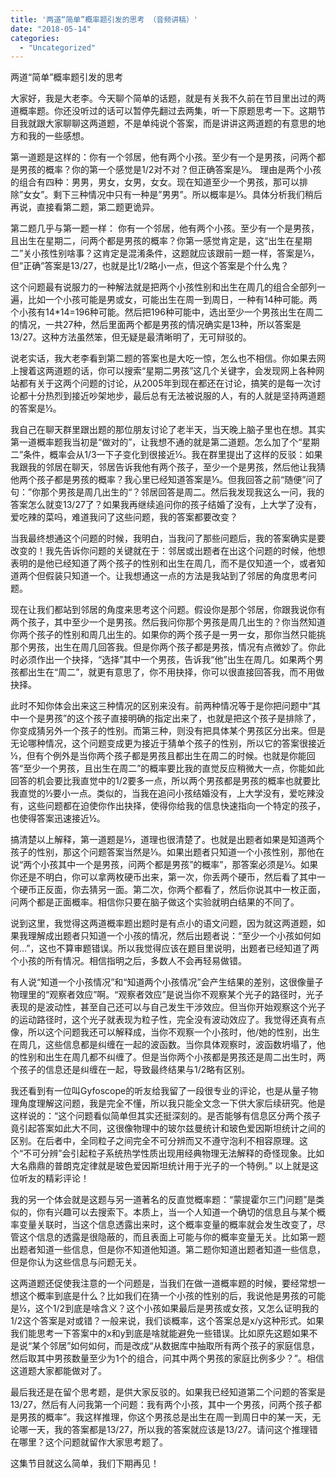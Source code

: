 ```yaml
---
title: '两道“简单”概率题引发的思考 （音频讲稿）'
date: "2018-05-14"
categories:
  - "Uncategorized"
---
```


两道“简单”概率题引发的思考

大家好，我是大老李。今天聊个简单的话题，就是有关我不久前在节目里出过的两道概率题。你还没听过的话可以暂停先翻过去两集，听一下原题思考一下。这期节目我就跟大家聊聊这两道题，不是单纯说个答案，而是讲讲这两道题的有意思的地方和我的一些感想。

第一道题是这样的：你有一个邻居，他有两个小孩。至少有一个是男孩，问两个都是男孩的概率？你的第一个感觉是1/2对不对？但正确答案是⅓。 理由是两个小孩的组合有四种：男男，男女，女男，女女。现在知道至少一个男孩，那可以排除”女女”。剩下三种情况中只有一种是”男男”。所以概率是⅓。具体分析我们稍后再说，直接看第二题，第二题更诡异。

第二题几乎与第一题一样： 你有一个邻居，他有两个小孩。至少有一个是男孩，且出生在星期二，问两个都是男孩的概率？你第一感觉肯定是，这“出生在星期二”关小孩性别啥事？这肯定是混淆条件，这题就应该跟前一题一样，答案是⅓，但”正确”答案是13/27，也就是比1/2略小一点，但这个答案是个什么鬼？

这个问题最有说服力的一种解法就是把两个小孩性别和出生在周几的组合全部列一遍，比如一个小孩可能是男或女，可能出生在周一到周日，一种有14种可能。两个小孩有14*14=196种可能。然后把196种可能中，选出至少一个男孩出生在周二的情况，一共27种，然后里面两个都是男孩的情况确实是13种，所以答案是13/27。这种方法虽然笨，但无疑是最清晰明了，无可辩驳的。

说老实话，我大老李看到第二题的答案也是大吃一惊，怎么也不相信。你如果去网上搜着这两道题的话，你可以搜索“星期二男孩”这几个关键字，会发现网上各种网站都有关于这两个问题的讨论，从2005年到现在都还在讨论，搞笑的是每一次讨论都十分热烈到接近吵架地步，最后总有无法被说服的人，有的人就是坚持两道题的答案是½。

我自己在聊天群里跟出题的那位朋友讨论了老半天，当天晚上脑子里也在想。其实第一道概率题我当初是“做对的”，让我想不通的就是第二道题。怎么加了个“星期二”条件，概率会从1/3一下子变化到很接近½。我在群里提出了这样的反驳：如果我跟我的邻居在聊天，邻居告诉我他有两个孩子，至少一个是男孩，然后他让我猜他两个孩子都是男孩的概率？我心里已经知道答案是⅓。但我回答之前“随便”问了句：”你那个男孩是周几出生的“？邻居回答是周二。然后我发现我这么一问，我的答案怎么就变13/27了？如果我再继续追问你的孩子结婚了没有，上大学了没有，爱吃辣的菜吗，难道我问了这些问题，我的答案都要改变？

当我最终想通这个问题的时候，我明白，当我问了那些问题后，我的答案确实是要改变的！我先告诉你问题的关键就在于：邻居或出题者在出这个问题的时候，他想表明的是他已经知道了两个孩子的性别和出生在周几，而不是仅知道一个，或者知道两个但假装只知道一个。让我想通这一点的方法是我站到了邻居的角度思考问题。

现在让我们都站到邻居的角度来思考这个问题。假设你是那个邻居，你跟我说你有两个孩子，其中至少一个是男孩。然后我问你那个男孩是周几出生的？你当然知道你两个孩子的性别和周几出生的。如果你的两个孩子是一男一女，那你当然只能挑那个男孩，出生在周几回答我。但是你两个孩子都是男孩，情况有点微妙了。你此时必须作出一个抉择，“选择”其中一个男孩，告诉我“他”出生在周几。如果两个男孩都出生在“周二”，就更有意思了，你不用抉择，你可以很直接回答我，而不用做抉择。

此时不知你体会出来这三种情况的区别来没有。前两种情况等于是你把问题中“其中一个是男孩”的这个孩子直接明确的指定出来了，也就是把这个孩子是排除了，你变成猜另外一个孩子的性别。而第三种，则没有把具体某个男孩区分出来。但是无论哪种情况，这个问题变成更为接近于猜单个孩子的性别，所以它的答案很接近½，但有个例外是当你两个孩子都是男孩且都出生在周二的时候。也就是你能回答“至少一个男孩，且出生在周二”的概率要比我的直觉反应稍微大一点，你能如此回答的机会要比我直觉中的1/2要多一点，所以两个男孩都是男孩的概率也就要比我直觉的½要小一点。类似的，当我在追问小孩结婚没有，上大学没有，爱吃辣没有，这些问题都在迫使你作出抉择，使得你给我的信息快速指向一个特定的孩子， 也使得答案迅速接近½。

搞清楚以上解释，第一道题是⅓，道理也很清楚了。也就是出题者如果是知道两个孩子的性别，那这个问题答案当然是⅓。如果出题者只知道一个小孩性别，那他在说“两个小孩其中一个是男孩，问两个都是男孩”的概率”，那答案必须是½。如果你还是不明白，你可以拿两枚硬币出来，第一次，你丢两个硬币，然后看了其中一个硬币正反面，你去猜另一面。第二次，你两个都看了，然后你说其中一枚正面，问两个都是正面概率。相信你只要在脑子做这个实验就明白结果的不同了。

说到这里，我觉得这两道概率题出题时是有点小的语文问题，因为就这两道题，如果我理解成出题者只知道一个小孩的情况，然后出题者说：“至少一个小孩如何如何...”，这也不算审题错误。所以我觉得应该在题目里说明，出题者已经知道了两个小孩的所有情况。相信指明之后，多数人不会再轻易做错。

有人说“知道一个小孩情况”和“知道两个小孩情况”会产生结果的差别，这很像量子物理里的“观察者效应”啊。“观察者效应”是说当你不观察某个光子的路径时，光子表现的是波动性，甚至自己还可以与自己发生干涉效应。但当你开始观察这个光子的运动路径时，这个光子就表现为粒子性，完全没有波动效应了。我觉得还真有点像，所以这个问题我还可以解释成，当你不观察一个小孩时，他/她的性别，出生在周几，这些信息都是纠缠在一起的波函数。当你具体观察时，波函数坍塌了，他的性别和出生在周几都不纠缠了。但是当你两个小孩都是男孩还是周二出生时，两个孩子的信息还是纠缠在一起，导致最终结果与1/2略有区别。

我还看到有一位叫Gyfoscope的听友给我留了一段很专业的评论，也是从量子物理角度理解这问题，我是完全不懂，所以我只能全文念一下供大家后续研究。他是这样说的：“这个问题看似简单但其实还挺深刻的。是否能够有信息区分两个孩子竟引起答案如此大不同，这很像物理中的玻尔兹曼统计和玻色爱因斯坦统计之间的区别。在后者中，全同粒子之间完全不可分辨而又不遵守泡利不相容原理。这个“不可分辨”会引起粒子系统热学性质出现用经典物理无法解释的奇怪现象。比如大名鼎鼎的普朗克定律就是玻色爱因斯坦统计用于光子的一个特例。” 以上就是这位听友的精彩评论！

我的另一个体会就是这题与另一道著名的反直觉概率题：“蒙提霍尔三门问题”是类似的，你有兴趣可以去搜索下。本质上，当一个人知道一个确切的信息且与某个概率变量关联时，当这个信息透露出来时，这个概率变量的概率就会发生改变了，尽管这个信息的透露是很隐蔽的，而且表面上可能与你的概率变量无关。比如第一题出题者知道一些信息，但是你不知道他知道。第二题你知道出题者知道一些信息，但是你认为这些信息与问题无关。

这两道题还促使我注意的一个问题是，当我们在做一道概率题的时候，要经常想一想这个概率到底是什么？比如我们在猜一个小孩的性别的后，我说他是男孩的可能是½，这个1/2到底是啥含义？这个小孩如果最后是男孩或女孩，又怎么证明我的1/2这个答案是对或错？一般来说，我们谈概率，这个答案总是x/y这种形式。如果我们能思考一下答案中的x和y到底是啥就能避免一些错误。比如原先这题如果不是说“某个邻居”如何如何，而是改成“从数据库中抽取所有两个孩子的家庭信息，然后取其中男孩数量至少为1个的组合，问其中两个男孩的家庭比例多少？”。相信这道题大家都能做对了。

最后我还是在留个思考题，是供大家反驳的。如果我已经知道第二个问题的答案是13/27，然后有人问我第一个问题：我有两个小孩，其中一个男孩，问两个孩子都是男孩的概率”。我这样推理，你这个男孩总是出生在周一到周日中的某一天，无论哪一天，我的答案都是13/27，所以我的答案就应该是13/27。请问这个推理错在哪里？这个问题就留作大家思考题了。

这集节目就这么简单，我们下期再见！